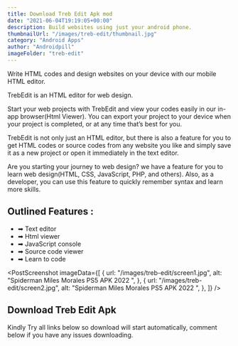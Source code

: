 ```yaml
---
title: Download Treb Edit Apk mod
date: "2021-06-04T19:19:05+00:00"
description: Build websites using just your android phone.
thumbnailUrl: "/images/treb-edit/thumbnail.jpg"
category: "Android Apps"
author: "Androidpill"
imageFolder: "treb-edit"
---
```



Write HTML codes and design websites on your device with our mobile HTML editor.

TrebEdit is an HTML editor for web design.

Start your web projects with TrebEdit and view your codes easily in our in-app browser(Html Viewer). You can export your project to your device when your project is completed, or at any time that’s best for you.

TrebEdit is not only just an HTML editor, but there is also a feature for you to get HTML codes or source codes from any website you like and simply save it as a new project or open it immediately in the text editor.

Are you starting your journey to web design? we have a feature for you to learn web design(HTML, CSS, JavaScript, PHP, and others). Also, as a developer, you can use this feature to quickly remember syntax and learn more skills.

<NativeBanners type={1} />

## Outlined Features :

- ➡ Text editor
- ➡ Html viewer
- ➡ JavaScript console
- ➡ Source code viewer
- ➡ Learn to code

<PostScreenshot
  imageData={[
    {
      url: "/images/treb-edit/screen1.jpg",
      alt: "Spiderman Miles Morales PS5 APK 2022 ",
    },
    {
      url: "/images/treb-edit/screen2.jpg",
      alt: "Spiderman Miles Morales PS5 APK 2022 ",
    },
  ]}
/>

## Download Treb Edit Apk

<DownloadLinks
  url="https://stickervillain.com/q5qfg8veup?key=ee3100f4306f4ef023600190f239b221"
  text="DOWNLOAD LINK 1"
/>
<DownloadLinks
  url="https://mega.nz/file/YFMQQDLD#Svh6bf40_96-vCc6nlS45G0b0ONf-CFLK4Fn0YSGHfU"
  text="DOWNLOAD LINK 2"
/>

<p class="text-center text-sm ">
  Kindly Try all links below so download will start automatically, comment below
  if you have any issues downloading.
</p>
